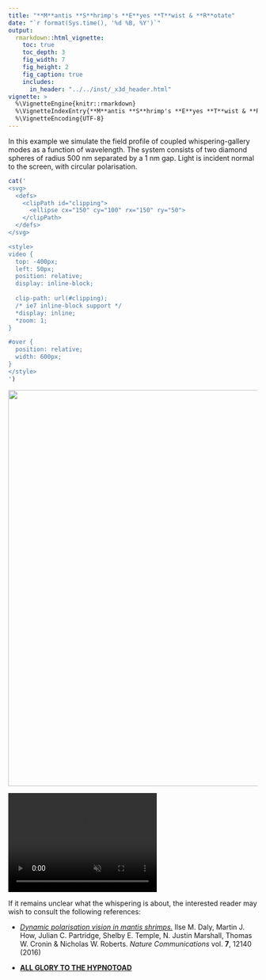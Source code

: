 ```yaml
---
title: "**M**antis **S**hrimp's **E**yes **T**wist & **R**otate"
date: "`r format(Sys.time(), '%d %B, %Y')`"
output:
  rmarkdown::html_vignette:
    toc: true
    toc_depth: 3
    fig_width: 7
    fig_height: 2
    fig_caption: true
    includes:
      in_header: "../../inst/_x3d_header.html"
vignette: >
  %\VignetteEngine{knitr::rmarkdown}
  %\VignetteIndexEntry{**M**antis **S**hrimp's **E**yes **T**wist & **R**otate}
  %\VignetteEncoding{UTF-8}
---
```


In this example we simulate the field profile of coupled whispering-gallery modes as a function of wavelength. The system consists of two diamond spheres of radius 500 nm separated by a 1 nm gap. Light is incident normal to the screen, with circular polarisation.

```r
cat('
<svg>
  <defs>
    <clipPath id="clipping">
      <ellipse cx="150" cy="100" rx="150" ry="50">
    </clipPath>
  </defs>
</svg>

<style>
video {
  top: -400px;
  left: 50px;
  position: relative;
  display: inline-block;
  
  clip-path: url(#clipping);
  /* ie7 inline-block support */
  *display: inline;
  *zoom: 1;
}

#over {
  position: relative;
  width: 600px;
}
</style>
')
```

<div class="video-container">

  <div id="over"><img src='mantis.jpeg' width="800"></div>
  <video loop autoplay muted playsinline width="300" height="200">
    <source src="mantis.mp4" type="video/mp4">
  </video>
</div>

If it remains unclear what the whispering is about, the interested reader may wish to consult the following references:

- [_Dynamic polarisation vision in mantis shrimps._](https://doi.org/10.1038/ncomms12140) Ilse M. Daly, Martin J. How, Julian C. Partridge, Shelby E. Temple, N. Justin Marshall, Thomas W. Cronin & Nicholas W. Roberts. _Nature Communications_ vol. **7**, 12140 (2016) 

- [**ALL GLORY TO THE HYPNOTOAD**](https://futurama.fandom.com/wiki/Hypnotoad) 
